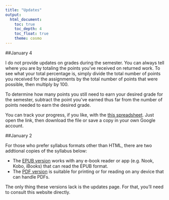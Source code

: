 ```yaml
---
title: "Updates"
output:
  html_document:
    toc: true
    toc_depth: 4
    toc_float: true
    theme: cosmo
---
```


##January 4

I do not provide updates on grades during the semester. You can always tell where you are by totaling the points you've received on returned work. To see what your total percentage is, simply divide the total number of points you received for the assignments by the total number of points that were possible, then multiply by 100.

To determine how many points you still need to earn your desired grade for the semester, subtract the point you've earned thus far from the number of points needed to earn the desired grade.

You can track your progress, if you like, with the [this spreadsheet](https://docs.google.com/spreadsheets/d/1Fso19ijWY5Njd0YWRKl_ZZY0bp5AkHnWU8G0MKhJZ9Y/edit?usp=sharing). Just open the link, then download the file or save a copy in your own Google account.

##January 2

For those who prefer syllabus formats other than HTML, there are two addtional copies of the syllabus below:

* The [EPUB version](https://drive.google.com/file/d/1w-353pOLWcYahpJ6C2eu0bAxnkzO_cWz/view?usp=sharing) works with any e-book reader or app (e.g. Nook, Kobo, iBooks) that can read the EPUB format.
* The [PDF version](https://drive.google.com/file/d/1a-ytbYytZiwn6KbNhWySHxakwbnSw6fi/view?usp=sharing) is suitable for printing or for reading on any device that can handle PDFs.

The only thing these versions lack is the updates page. For that, you'll need to consult this website directly.